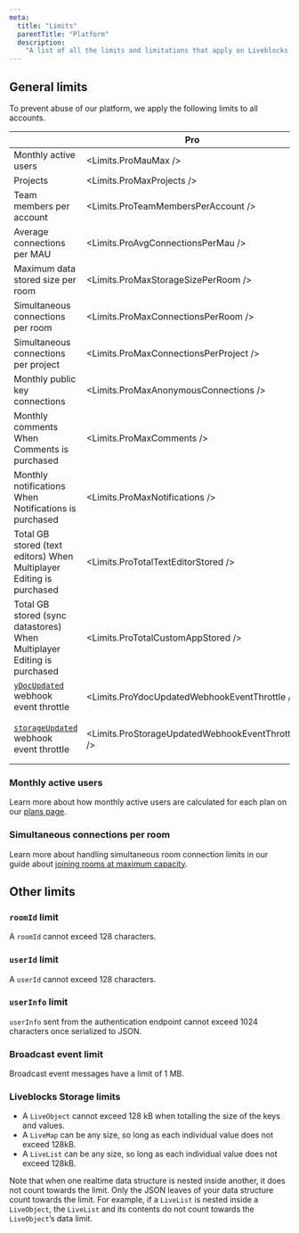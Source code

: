 ```yaml
---
meta:
  title: "Limits"
  parentTitle: "Platform"
  description:
    "A list of all the limits and limitations that apply on Liveblocks."
---
```


## General limits

To prevent abuse of our platform, we apply the following limits to all accounts.

|                                                                                                    | Pro                                              | Enterprise                                                                                                                                              |
| -------------------------------------------------------------------------------------------------- | ------------------------------------------------ | ------------------------------------------------------------------------------------------------------------------------------------------------------- |
| Monthly active users                                                                               | <Limits.ProMauMax />                             | <Limits.EnterpriseMauMax /> <InfoTooltip>Up to <Limits.EnterpriseMauMaxLimit /></InfoTooltip>                                                           |
| Projects                                                                                           | <Limits.ProMaxProjects />                        | <Limits.EnterpriseMaxProjects />                                                                                                                        |
| Team members per account                                                                           | <Limits.ProTeamMembersPerAccount />              | <Limits.EnterpriseTeamMembersPerAccount />                                                                                                              |
| Average connections per MAU                                                                        | <Limits.ProAvgConnectionsPerMau />               | <Limits.EnterpriseAvgConnectionsPerMau /> <InfoTooltip>Up to <Limits.EnterpriseAvgConnectionsPerMauLimit /></InfoTooltip>                               |
| Maximum data stored size per room                                                                  | <Limits.ProMaxStorageSizePerRoom />              | <Limits.EnterpriseMaxStorageSizePerRoom /> <InfoTooltip>Up to <Limits.EnterpriseMaxStorageSizePerRoomLimit />, depending on usage</InfoTooltip>         |
| Simultaneous connections per room                                                                  | <Limits.ProMaxConnectionsPerRoom />              | <Limits.EnterpriseMaxConnectionsPerRoom /> <InfoTooltip>Up to <Limits.EnterpriseMaxConnectionsPerRoomLimit />, depending on usage</InfoTooltip>         |
| Simultaneous connections per project                                                               | <Limits.ProMaxConnectionsPerProject />           | <Limits.EnterpriseMaxConnectionsPerProject />                                                                                                           |
| Monthly public key connections                                                                     | <Limits.ProMaxAnonymousConnections />            | <Limits.EnterpriseMaxAnonymousConnections /> <InfoTooltip>Up to <Limits.EnterpriseMaxAnonymousConnectionsLimit /></InfoTooltip>                         |
| Monthly comments <InfoTooltip>When Comments is purchased</InfoTooltip>                             | <Limits.ProMaxComments />                        | <Limits.EnterpriseMaxComments /> <InfoTooltip>Up to <Limits.EnterpriseMaxCommentsLimit /></InfoTooltip>                                                 |
| Monthly notifications <InfoTooltip>When Notifications is purchased</InfoTooltip>                   | <Limits.ProMaxNotifications />                   | <Limits.EnterpriseMaxNotifications /> <InfoTooltip>Up to <Limits.EnterpriseMaxNotificationsLimit /></InfoTooltip>                                       |
| Total GB stored (text editors) <InfoTooltip>When Multiplayer Editing is purchased</InfoTooltip>    | <Limits.ProTotalTextEditorStored />              | <Limits.EnterpriseTotalTextEditorStored /> <InfoTooltip>Up to <Limits.EnterpriseTotalTextEditorStoredLimit /></InfoTooltip>                             |
| Total GB stored (sync datastores) <InfoTooltip>When Multiplayer Editing is purchased</InfoTooltip> | <Limits.ProTotalCustomAppStored />               | <Limits.EnterpriseTotalCustomAppStored /> <InfoTooltip>Up to <Limits.EnterpriseTotalCustomAppStoredLimit /></InfoTooltip>                               |
| [`yDocUpdated`](/docs/platform/webhooks#YDocUpdatedEvent) webhook event throttle                   | <Limits.ProYdocUpdatedWebhookEventThrottle />    | <Limits.EnterpriseYdocUpdatedWebhookEventThrottle /> <InfoTooltip>Down to <Limits.EnterpriseYdocUpdatedWebhookEventThrottleLimit /></InfoTooltip>       |
| [`storageUpdated`](/docs/platform/webhooks#StorageUpdatedEvent) webhook event throttle             | <Limits.ProStorageUpdatedWebhookEventThrottle /> | <Limits.EnterpriseStorageUpdatedWebhookEventThrottle /> <InfoTooltip>Down to <Limits.EnterpriseStorageUpdatedWebhookEventThrottleLimit /></InfoTooltip> |

### Monthly active users

Learn more about how monthly active users are calculated for each plan on our
[plans page](/docs/platform/plans).

### Simultaneous connections per room

Learn more about handling simultaneous room connection limits in our guide about
[joining rooms at maximum capacity](/docs/guides/what-happens-when-a-user-joins-a-room-at-maximum-capacity).

## Other limits

### `roomId` limit

A `roomId` cannot exceed 128 characters.

### `userId` limit

A `userId` cannot exceed 128 characters.

### `userInfo` limit

`userInfo` sent from the authentication endpoint cannot exceed 1024 characters
once serialized to JSON.

### Broadcast event limit

Broadcast event messages have a limit of 1 MB.

### Liveblocks Storage limits

- A `LiveObject` cannot exceed 128 kB when totalling the size of the keys and
  values.
- A `LiveMap` can be any size, so long as each individual value does not exceed
  128kB.
- A `LiveList` can be any size, so long as each individual value does not exceed
  128kB.

Note that when one realtime data structure is nested inside another, it does not
count towards the limit. Only the JSON leaves of your data structure count
towards the limit. For example, if a `LiveList` is nested inside a `LiveObject`,
the `LiveList` and its contents do not count towards the `LiveObject`’s data
limit.
